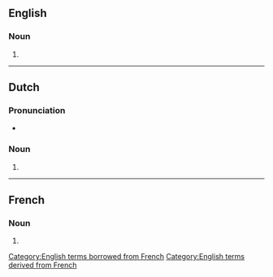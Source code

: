 {{also|facades}}
==English==

===Noun===
{{head|en|noun form}}

# {{plural of|en|façade}}

[[Category:English terms borrowed from French]]
[[Category:English terms derived from French]]

----

==Dutch==

===Pronunciation===
* {{audio|nl|Nl-façades.ogg|Audio}}

===Noun===
{{head|nl|noun form}}

# {{plural of|nl|façade}}

----

==French==

===Noun===
{{head|fr|noun form|g=f}}

# {{plural of|fr|façade}}